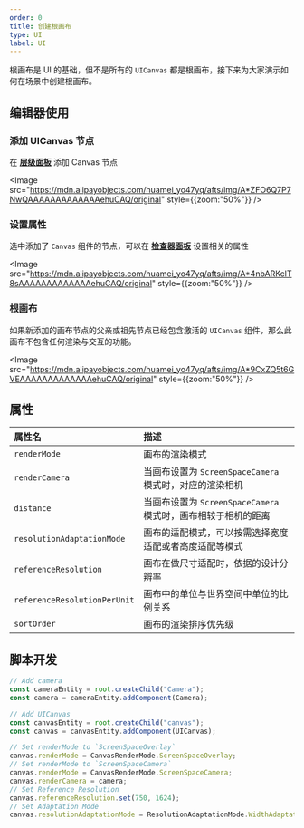 ```yaml
---
order: 0
title: 创建根画布
type: UI
label: UI
---
```


根画布是 UI 的基础，但不是所有的 `UICanvas` 都是根画布，接下来为大家演示如何在场景中创建根画布。

## 编辑器使用

### 添加 UICanvas 节点

在 **[层级面板](/docs/interface/hierarchy/)** 添加 Canvas 节点

<Image src="https://mdn.alipayobjects.com/huamei_yo47yq/afts/img/A*ZFO6Q7P7NwQAAAAAAAAAAAAAehuCAQ/original" style={{zoom:"50%"}} />

### 设置属性

选中添加了 `Canvas` 组件的节点，可以在 **[检查器面板](/docs/interface/inspector)** 设置相关的属性

<Image src="https://mdn.alipayobjects.com/huamei_yo47yq/afts/img/A*4nbARKclT8sAAAAAAAAAAAAAehuCAQ/original" style={{zoom:"50%"}} />

### 根画布

如果新添加的画布节点的父亲或祖先节点已经包含激活的 `UICanvas` 组件，那么此画布不包含任何渲染与交互的功能。

<Image src="https://mdn.alipayobjects.com/huamei_yo47yq/afts/img/A*9CxZQ5t6GVEAAAAAAAAAAAAAehuCAQ/original" style={{zoom:"50%"}} />

## 属性

| 属性名                       | 描述                                                          |
| :--------------------------- | :------------------------------------------------------------ |
| `renderMode`                 | 画布的渲染模式                                                |
| `renderCamera`               | 当画布设置为 `ScreenSpaceCamera` 模式时，对应的渲染相机       |
| `distance`                   | 当画布设置为 `ScreenSpaceCamera` 模式时，画布相较于相机的距离 |
| `resolutionAdaptationMode`   | 画布的适配模式，可以按需选择宽度适配或者高度适配等模式        |
| `referenceResolution`        | 画布在做尺寸适配时，依据的设计分辨率                          |
| `referenceResolutionPerUnit` | 画布中的单位与世界空间中单位的比例关系                        |
| `sortOrder`                  | 画布的渲染排序优先级                                          |

## 脚本开发

```typescript
// Add camera
const cameraEntity = root.createChild("Camera");
const camera = cameraEntity.addComponent(Camera);

// Add UICanvas
const canvasEntity = root.createChild("canvas");
const canvas = canvasEntity.addComponent(UICanvas);

// Set renderMode to `ScreenSpaceOverlay`
canvas.renderMode = CanvasRenderMode.ScreenSpaceOverlay;
// Set renderMode to `ScreenSpaceCamera`
canvas.renderMode = CanvasRenderMode.ScreenSpaceCamera;
canvas.renderCamera = camera;
// Set Reference Resolution
canvas.referenceResolution.set(750, 1624);
// Set Adaptation Mode
canvas.resolutionAdaptationMode = ResolutionAdaptationMode.WidthAdaptation;
```
